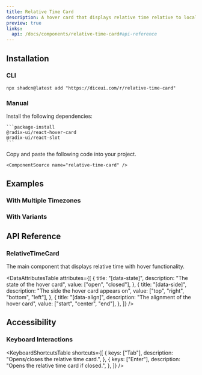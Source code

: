 ```yaml
---
title: Relative Time Card
description: A hover card that displays relative time relative to local time with timezone information.
preview: true
links:
  api: /docs/components/relative-time-card#api-reference
---
```


<ComponentTabs name="relative-time-card-demo" />

## Installation

### CLI

```package-install
npx shadcn@latest add "https://diceui.com/r/relative-time-card"
```

### Manual

<Steps>
  <Step>
    Install the following dependencies:

    ```package-install
    @radix-ui/react-hover-card
    @radix-ui/react-slot
    ```
  </Step>
  <Step>
    Copy and paste the following code into your project.

    <ComponentSource name="relative-time-card" />
  </Step>
</Steps>


## Examples

### With Multiple Timezones

<ComponentTabs name="relative-time-card-timezones-demo" />

### With Variants

<ComponentTabs name="relative-time-card-variants-demo" />

## API Reference

### RelativeTimeCard

The main component that displays relative time with hover functionality.

<AutoTypeTable
  path="./types/docs/relative-time-card.ts"
  name="RelativeTimeCardProps"
/>

<DataAttributesTable
  attributes={[
    {
      title: "[data-state]",
      description: "The state of the hover card",
      value: ["open", "closed"],
    },
    {
      title: "[data-side]",
      description: "The side the hover card appears on",
      value: ["top", "right", "bottom", "left"],
    },
    {
      title: "[data-align]",
      description: "The alignment of the hover card",
      value: ["start", "center", "end"],
    },
  ]}
/>

## Accessibility

### Keyboard Interactions

<KeyboardShortcutsTable
  shortcuts={[
    {
      keys: ["Tab"],
      description: "Opens/closes the relative time card.",
    },
    {
      keys: ["Enter"],
      description: "Opens the relative time card if closed.",
    },
  ]}
/>

